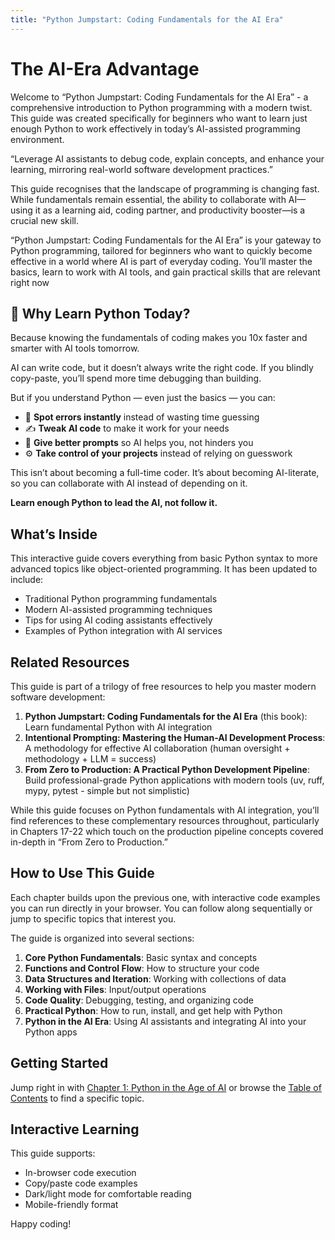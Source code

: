 ```yaml
---
title: "Python Jumpstart: Coding Fundamentals for the AI Era"
---
```


# The AI-Era Advantage

Welcome to "Python Jumpstart: Coding Fundamentals for the AI Era" - a
comprehensive introduction to Python programming with a modern twist. This
guide was created specifically for beginners who want to learn just enough
Python to work effectively in today's AI-assisted programming environment.

“Leverage AI assistants to debug code, explain concepts, and enhance your
learning, mirroring real-world software development practices.”

This guide recognises that the landscape of programming is changing fast. While
fundamentals remain essential, the ability to collaborate with AI—using it as a
learning aid, coding partner, and productivity booster—is a crucial new skill.

“Python Jumpstart: Coding Fundamentals for the AI Era” is your gateway to
Python programming, tailored for beginners who want to quickly become effective
in a world where AI is part of everyday coding. You’ll master the basics, learn
to work with AI tools, and gain practical skills that are relevant right now

## 🚀 Why Learn Python Today?

Because knowing the fundamentals of coding makes you 10x faster and smarter with AI tools tomorrow.

AI can write code, but it doesn't always write the right code. If you blindly copy-paste, you'll spend more time debugging than building.

But if you understand Python — even just the basics — you can:

- 🧠 **Spot errors instantly** instead of wasting time guessing
- ✍️ **Tweak AI code** to make it work for your needs
- 📣 **Give better prompts** so AI helps you, not hinders you
- ⚙️ **Take control of your projects** instead of relying on guesswork

This isn't about becoming a full-time coder. It's about becoming AI-literate, so you can collaborate with AI instead of depending on it.

**Learn enough Python to lead the AI, not follow it.**

## What's Inside

This interactive guide covers everything from basic Python syntax to more advanced topics like object-oriented programming. It has been updated to include:

- Traditional Python programming fundamentals
- Modern AI-assisted programming techniques
- Tips for using AI coding assistants effectively
- Examples of Python integration with AI services

## Related Resources

This guide is part of a trilogy of free resources to help you master modern software development:

1. **Python Jumpstart: Coding Fundamentals for the AI Era** (this book): Learn fundamental Python with AI integration
2. **Intentional Prompting: Mastering the Human-AI Development Process**: A methodology for effective AI collaboration (human oversight + methodology + LLM = success)
3. **From Zero to Production: A Practical Python Development Pipeline**: Build professional-grade Python applications with modern tools (uv, ruff, mypy, pytest - simple but not simplistic)

While this guide focuses on Python fundamentals with AI integration, you'll find references to these complementary resources throughout, particularly in Chapters 17-22 which touch on the production pipeline concepts covered in-depth in "From Zero to Production."

## How to Use This Guide

Each chapter builds upon the previous one, with interactive code examples you can run directly in your browser. You can follow along sequentially or jump to specific topics that interest you.

The guide is organized into several sections:

1. **Core Python Fundamentals**: Basic syntax and concepts
2. **Functions and Control Flow**: How to structure your code
3. **Data Structures and Iteration**: Working with collections of data
4. **Working with Files**: Input/output operations
5. **Code Quality**: Debugging, testing, and organizing code
6. **Practical Python**: How to run, install, and get help with Python
7. **Python in the AI Era**: Using AI assistants and integrating AI into your Python apps

## Getting Started

Jump right in with [Chapter 1: Python in the Age of AI](chapters/01_python_in_the_age_of_ai.qmd) or browse the [Table of Contents](chapters/00_contents.qmd) to find a specific topic.

## Interactive Learning

This guide supports:

- In-browser code execution
- Copy/paste code examples
- Dark/light mode for comfortable reading
- Mobile-friendly format

Happy coding!
